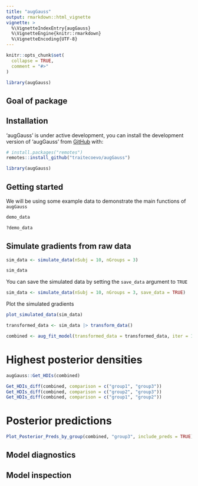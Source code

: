 ```yaml
---
title: "augGauss"
output: rmarkdown::html_vignette
vignette: >
  %\VignetteIndexEntry{augGauss}
  %\VignetteEngine{knitr::rmarkdown}
  %\VignetteEncoding{UTF-8}
---
```


```r
knitr::opts_chunk$set(
  collapse = TRUE,
  comment = "#>"
)

library(augGauss)
```

## Goal of package

## Installation

'augGauss' is under active development, you can install the development version of 'augGauss' from [GitHub](https://github.com/) with:

```r
# install.packages("remotes")
remotes::install_github("traitecoevo/augGauss")

library(augGauss)
```

## Getting started

We will be using some example data to demonstrate the main functions of `augGauss`
<!-- or can ditch if we will be simulating it -->

```r
demo_data

?demo_data
```

## Simulate gradients from raw data

```r
sim_data <- simulate_data(nSubj = 10, nGroups = 3)

sim_data
```

You can save the simulated data by setting the `save_data` argument to `TRUE`

```r
sim_data <- simulate_data(nSubj = 10, nGroups = 3, save_data = TRUE)
```

Plot the simulated gradients

<!-- Currently hard coded for 3 groups - possibly need to work on flexibility -->

```r
plot_simulated_data(sim_data)
```

```r
transformed_data <- sim_data |> transform_data()

combined <- aug_fit_model(transformed_data = transformed_data, iter = 100, chains = 2)
```

# Highest posterior densities

```r
augGauss::Get_HDIs(combined)

Get_HDIs_diff(combined, comparison = c("group1", "group3"))
Get_HDIs_diff(combined, comparison = c("group2", "group3"))
Get_HDIs_diff(combined, comparison = c("group1", "group2"))
```

# Posterior predictions

```r
Plot_Posterior_Preds_by_group(combined, "group3", include_preds = TRUE)
```



## Model diagnostics

## Model inspection

<!-- What happens to HDI when nGroups > 3? -->
